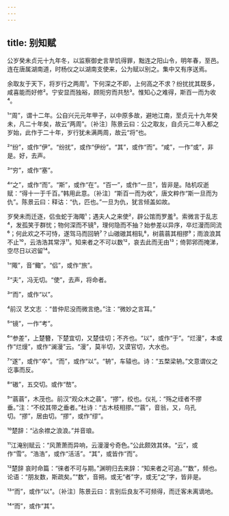 ```yaml
---
---
---
```

title: 别知赋
---







公岁癸未贞元十九年冬，以监察御史言旱饥得罪，黜连之阳山令，明年春，至邑。连在唐属湖南道，时杨仪之以湖南支使来，公为赋以别之。集中又有序送焉。

余取友于天下，将岁行之两周¹。下何深之不即，上何高之不求？纷扰扰其既多，咸喜能而好修²。宁安显而独裕，顾阨穷而共愁³。惟知心之难得，斯百一而为收⁴。

¹“周”，谓十二年。公自兴元元年甲子，以中原多故，避地江南，至贞元十九年癸未，凡二十年矣，故云“两周”。〔补注〕陈景云曰：公之取友，自贞元二年入都之岁始，此作于二十年，岁行犹未满两周，故云“将”也。

²“纷”，或作“伊”。“纷扰”，或作“伊纷”。“其”，或作“而”。“咸”，一作“或”，非是。好，去声。

³“穷”，或作“塞”。

⁴“之”，或作“而”。“斯”，或作“在”。“百一”，或作“一旦”，皆非是。陆机叹逝赋：“得十一于千百。”韩用此意。〔补注〕“斯百一而为收”，唐文粹作“斯一旦而为仇”。陈景云曰：释诂：“仇，匹也。”一旦为仇，犹言倾盖如故。

岁癸未而迁逐，侣虫蛇于海陬¹；遇夫人之来使²，辟公馆而罗羞³。索微言于乱志⁴，发孤笑于群忧；物何深而不镜⁵，理何隐而不抽？始参差以异序，卒烂漫而同流⁶；何此欢之不可恃，遂驾马而回辀⁷？山磝磝其相轧⁸，树蓊蓊其相摎⁹；雨浪浪其不止¹⁰，云浩浩其常浮¹¹。知来者之不可以数¹²，哀去此而无由¹³；倚郭郛而掩涕，空尽日以迟留¹⁴。

¹“陬”，音“鲰”。“侣”，或作“旅”。

²“夫”，冯无切。“使”，去声，将命者。

³“而”，或作“以”。

⁴前汉 艺文志 ：“昔仲尼没而微言绝。”注：“微妙之言耳。”

⁵“镜”，一作“考”。

⁶“参差”，上楚簪，下楚宜切，又楚佳切；不齐也。“以”，或作“于”。“烂漫”，本或作“烂熳”，或作“澜漫”云。“漫”，莫半切，又谟官切，大水也。

⁷“遂”，或作“卒”。“而”，或作“以”。“辀”，车辕也。诗：“五楘梁辀。”文意谓仪之讫事而反。

⁸“磝”，五交切。或作“嶅”。

⁹“蓊蓊”，木茂也。前汉“观众木之蓊”。“摎”，绞也。仪礼：“殇之绖者不摎垂。”注：“不绞其带之垂者。”杜诗：“古木枝相摎。”“蓊”，音翁，又，乌孔切。“摎”，居由切。“摎”，或作“缪”。

¹⁰楚辞：“沾余襟之浪浪。”并音琅。

¹¹江淹别赋云：“风萧萧而异响，云漫漫兮奇色。”公此颇效其体。“云”，或作“雪”。“浩浩”，或作“活活”。“其”，或皆作“而”。

¹²楚辞 哀时命篇：“徕者不可与期。”渊明归去来辞：“知来者之可追。”“数”，频也。论语：“朋友数，斯疏矣。”“数”，音朔。或无“者”字，或无“之”字，皆非是。

¹³“而”，或作“以”。〔补注〕陈景云曰：言别后良友不可频得，而迁客未离谪地。

¹⁴“而”，或作“其”。